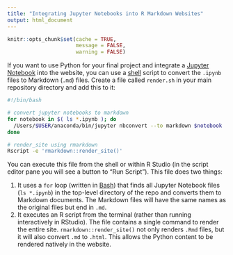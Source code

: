 ```yaml
---
title: "Integrating Jupyter Notebooks into R Markdown Websites"
output: html_document
---
```


```r
knitr::opts_chunk$set(cache = TRUE,
                      message = FALSE,
                      warning = FALSE)
```

If you want to use Python for your final project and integrate a [Jupyter Notebook](setup02.html#jupyter_notebook) into the website, you can use a [shell](shell.html) script to convert the `.ipynb` files to Markdown (`.md`) files. Create a file called `render.sh` in your main repository directory and add this to it:

```bash
#!/bin/bash          

# convert jupyter notebooks to markdown
for notebook in $( ls *.ipynb ); do
  /Users/$USER/anaconda/bin/jupyter nbconvert --to markdown $notebook
done

# render_site using rmarkdown
Rscript -e 'rmarkdown::render_site()'
```

You can execute this file from the shell or within R Studio (in the script editor pane you will see a button to "Run Script"). This file does two things:

1. It uses a `for` loop (written in [Bash](https://en.wikipedia.org/wiki/Bash_(Unix_shell))) that finds all Jupyter Notebook files (`ls *.ipynb`) in the top-level directory of the repo and converts them to Markdown documents. The Markdown files will have the same names as the original files but end in `.md`.
1. It executes an R script from the terminal (rather than running interactively in RStudio). The file contains a single command to render the entire site. `rmarkdown::render_site()` not only renders `.Rmd` files, but it will also convert `.md` to `.html`. This allows the Python content to be rendered natively in the website.
